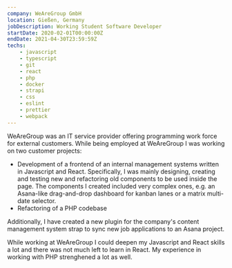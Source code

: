 ---
company: WeAreGroup GmbH
location: Gießen, Germany
jobDescription: Working Student Software Developer
startDate: 2020-02-01T00:00:00Z
endDate: 2021-04-30T23:59:59Z
techs:
    - javascript
    - typescript
    - git
    - react
    - php
    - docker
    - strapi
    - css
    - eslint
    - prettier
    - webpack
---

WeAreGroup was an IT service provider offering programming work force for external customers. While being employed at WeAreGroup I was working on two customer projects:

-   Development of a frontend of an internal management systems written in Javascript and React. Specifically, I was mainly designing, creating and testing new and refactoring old components to be used inside the page. The components I created included very complex ones, e.g. an Asana-like drag-and-drop dashboard for kanban lanes or a matrix multi-date selector.
-   Refactoring of a PHP codebase

Additionally, I have created a new plugin for the company's content management system strap to sync new job applications to an Asana project.

While working at WeAreGroup I could deepen my Javascript and React skills a lot and there was not much left to learn in React. My experience in working with PHP strenghened a lot as well.
